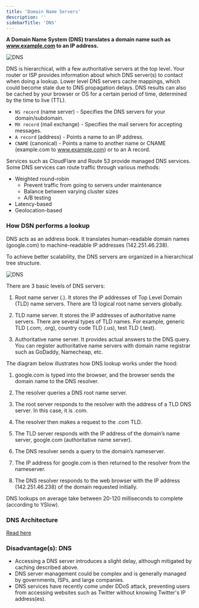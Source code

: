 ```yaml
---
title: 'Domain Name Servers'
description: ''
sidebarTitle: 'DNS'
---
```


**A Domain Name System (DNS) translates a domain name such as www.example.com to an IP address.**

<Frame>
    <img src="images/dns.gif" alt="DNS"/>
</Frame>

DNS is hierarchical, with a few authoritative servers at the top level. Your router or ISP provides information about
which DNS server(s) to contact when doing a lookup. Lower level DNS servers cache mappings, which could become stale
due to DNS propagation delays. DNS results can also be cached by your browser or OS for a certain period of time,
determined by the time to live (TTL).

- `NS record` (name server) - Specifies the DNS servers for your domain/subdomain.
- `MX record` (mail exchange) - Specifies the mail servers for accepting messages.
- `A record` (address) - Points a name to an IP address.
- `CNAME` (canonical) - Points a name to another name or CNAME (example.com to www.example.com) or to an A record.

Services such as CloudFlare and Route 53 provide managed DNS services. Some DNS services can route traffic through
various methods:
* Weighted round-robin
    * Prevent traffic from going to servers under maintenance
    * Balance between varying cluster sizes
    * A/B testing
* Latency-based
* Geolocation-based

### How DSN performs a lookup
DNS acts as an address book. It translates human-readable domain names (google.com) to machine-readable IP addresses (142.251.46.238).

To achieve better scalability, the DNS servers are organized in a hierarchical tree structure.

<Frame>
    <img src="images/dns-intro.jpg" alt="DNS"/>
</Frame>

There are 3 basic levels of DNS servers:

1. Root name server (.). It stores the IP addresses of Top Level Domain (TLD) name servers. There are 13 logical root name servers globally.

2. TLD name server. It stores the IP addresses of authoritative name servers. There are several types of TLD names. For example, generic TLD (.com, .org), country code TLD (.us), test TLD (.test).

3. Authoritative name server. It provides actual answers to the DNS query. You can register authoritative name servers with domain name registrar such as GoDaddy, Namecheap, etc.

The diagram below illustrates how DNS lookup works under the hood:

1. google.com is typed into the browser, and the browser sends the domain name to the DNS resolver.

2. The resolver queries a DNS root name server.

3. The root server responds to the resolver with the address of a TLD DNS server. In this case, it is .com.

4. The resolver then makes a request to the .com TLD.

5. The TLD server responds with the IP address of the domain’s name server, google.com (authoritative name server).

6. The DNS resolver sends a query to the domain’s nameserver.

7. The IP address for google.com is then returned to the resolver from the nameserver.

8. The DNS resolver responds to the web browser with the IP address (142.251.46.238) of the domain requested initially.

DNS lookups on average take between 20-120 milliseconds to complete (according to YSlow).



### DNS Architecture
[Read here](https://learn.microsoft.com/en-us/previous-versions/windows/it-pro/windows-server-2008-R2-and-2008/dd197427(v=ws.10)?redirectedfrom=MSDN)


### Disadvantage(s): DNS
- Accessing a DNS server introduces a slight delay, although mitigated by caching described above.
- DNS server management could be complex and is generally managed by governments, ISPs, and large companies.
- DNS services have recently come under DDoS attack, preventing users from accessing websites such as Twitter without knowing Twitter's IP address(es).